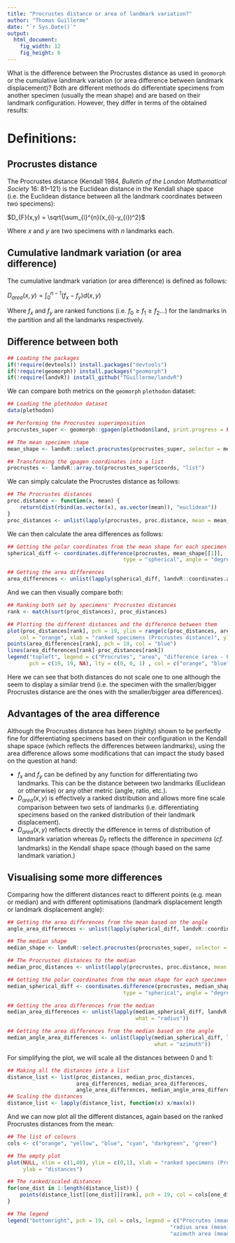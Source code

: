 ```yaml
---
title: "Procrustes distance or area of landmark variation?"
author: "Thomas Guillerme"
date: "`r Sys.Date()`"
output:
  html_document:
    fig_width: 12
    fig_height: 6
---
```


What is the difference between the Procrustes distance as used in `geomorph` or the cumulative landmark variation (or area difference between landmark displacement)?
Both are different methods do differentiate specimens from another specimen (usually the mean shape) and are based on their landmark configuration.
However, they differ in terms of the obtained results:

# Definitions:

## Procrustes distance

The Procrustes distance (Kendall 1984, _Bulletin of the London Mathematical Society_ 16: 81–121) is the Euclidean distance in the Kendall shape space (i.e. the Euclidean distance between all the landmark coordinates between two specimens):

$D_{F}(x,y) = \sqrt{\sum_{i}^{n}(x_{i}-y_{i})^2}$

Where _x_ and _y_ are two specimens with _n_ landmarks each.

## Cumulative landmark variation (or area difference)

The cumulative landmark variation (or area difference) is defined as follows:

$D_{area}(x,y) = \int_{0}^{n-1} (f_{x} - f_{y})d(x,y)$

Where $f_{x}$ and $f_{y}$ are ranked functions (i.e. $f_{0} \geq f_{1} \geq f_{2} ...$) for the landmarks in the partition and all the landmarks respectively.


## Difference between both

```r
## Loading the packages
if(!require(devtools)) install.packages("devtools")
if(!require(geomorph)) install.packages("geomorph")
if(!require(landvR)) install_github("TGuillerme/landvR")
```

We can compare both metrics on the `geomorph` `plethodon` dataset:

```r
## Loading the plethodon dataset
data(plethodon)

## Performing the Procrustes superimposition
procrustes_super <- geomorph::gpagen(plethodon$land, print.progress = FALSE)

## The mean specimen shape
mean_shape <- landvR::select.procrustes(procrustes_super, selector = mean)

## Transforming the gpagen coordinates into a list
procrustes <- landvR::array.to(procrustes_super$coords, "list")
```

We can simply calculate the Procrustes distance as follows:

```r
## The Procrustes distances
proc.distance <- function(x, mean) {
    return(dist(rbind(as.vector(x), as.vector(mean)), "euclidean"))
}
proc_distances <- unlist(lapply(procrustes, proc.distance, mean = mean_shape[[1]]))
```

We can then calculate the area differences as follows:


```r
## Getting the polar coordinates from the mean shape for each specimen
spherical_diff <- coordinates.difference(procrustes, mean_shape[[1]],
                                     type = "spherical", angle = "degree")

## Getting the area differences
area_differences <- unlist(lapply(spherical_diff, landvR::coordinates.area, what = "radius"))
```

And we can then visually compare both:

```r
## Ranking both set by specimens' Procrustes distances
rank <- match(sort(proc_distances), proc_distances)

## Plotting the different distances and the difference between them
plot(proc_distances[rank], pch = 19, ylim = range(c(proc_distances, area_differences)),
    col = "orange", xlab = "ranked specimens (Procrustes distance)", ylab = "distances")
points(area_differences[rank], pch = 19, col = "blue")
lines(area_differences[rank]-proc_distances[rank])
legend("topleft", legend = c("Procrutes", "area", "difference (area - Procrustes)"),
       pch = c(19, 19, NA), lty = c(0, 0, 1) , col = c("orange", "blue", "black"))
```

Here we can see that both distances do not scale one to one although the seem to display a similar trend (i.e. the specimen with the smaller/bigger Procrustes distance are the ones with the smaller/bigger area differences).


## Advantages of the area difference

Although the Procrustes distance has been (righlty) shown to be perfectly fine for differentiating specimens based on their configuration in the Kendall shape space (which reflects the differences between landmarks), using the area difference allows some modifications that can impact the study based on the question at hand:

 * $f_{x}$ and $f_{y}$ can be defined by any function for differentiating two landmarks. This can be the distance between two landmarks (Euclidean or otherwise) or any other metric (angle, ratio, etc.).
 * $D_{area}(x,y)$ is effectively a ranked distribution and allows more fine scale comparison between two sets of landmarks (i.e. differentiating specimens based on the ranked distribution of their landmark displacement).
 * $D_{area}(x,y)$ reflects directly the difference in terms of distribution of landmark variation whereas $D_{F}$ reflects the difference in _specimens_ (_cf._ landmarks) in the Kendall shape space (though based on the same landmark variation.)

## Visualising some more differences

Comparing how the different distances react to different points (e.g. mean or median) and with different optimisations (landmark displacement length or landmark displacement angle):

```r
## Getting the area differences from the mean based on the angle
angle_area_differences <- unlist(lapply(spherical_diff, landvR::coordinates.area, what = "azimuth"))

## The median shape
median_shape <- landvR::select.procrustes(procrustes_super, selector = median)

## The Procrustes distances to the median
median_proc_distances <- unlist(lapply(procrustes, proc.distance, mean = median_shape[[1]]))

## Getting the polar coordinates from the mean shape for each specimen
median_spherical_diff <- coordinates.difference(procrustes, median_shape[[1]],
                                     type = "spherical", angle = "degree")

## Getting the area differences from the median
median_area_differences <- unlist(lapply(median_spherical_diff, landvR::coordinates.area,
                                         what = "radius"))

## Getting the area differences from the median based on the angle
median_angle_area_differences <- unlist(lapply(median_spherical_diff, landvR::coordinates.area,
                                               what = "azimuth"))
```

For simplifying the plot, we will scale all the distances between 0 and 1:

```r
## Making all the distances into a list
distance_list <- list(proc_distances, median_proc_distances,
                      area_differences, median_area_differences,
                      angle_area_differences, median_angle_area_differences)
## Scaling the distances
distance_list <- lapply(distance_list, function(x) x/max(x))
```

And we can now plot all the different distances, again based on the ranked Procrustes distances from the mean:


```r
## The list of colours
cols <- c("orange", "yellow", "blue", "cyan", "darkgreen", "green")

## The empty plot
plot(NULL, xlim = c(1,40), ylim = c(0,1), xlab = "ranked specimens (Procrustes distance)",
     ylab = "distances")

## The ranked/scaled distances
for(one_dist in 1:length(distance_list)) {
    points(distance_list[[one_dist]][rank], pch = 19, col = cols[one_dist])
}

## The legend
legend("bottomright", pch = 19, col = cols, legend = c("Procrutes (mean)", "Procrutes (median)",
                                                    "radius area (mean)", "radius area (median)",
                                                    "azimuth area (mean)", "azimuth area (median)"))
```
